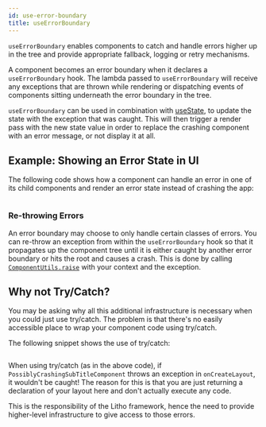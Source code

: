 ```yaml
---
id: use-error-boundary
title: useErrorBoundary
---
```


`useErrorBoundary` enables components to catch and handle errors higher up in the tree and provide appropriate fallback, logging or retry mechanisms.

A component becomes an error boundary when it declares a `useErrorBoundary` hook. The lambda passed to `useErrorBoundary` will receive any exceptions that are thrown while rendering or dispatching events of components sitting underneath the error boundary in the tree.

`useErrorBoundary` can be used in combination with [useState](/mainconcepts/use-state.mdx), to update the state with the exception that was caught. This will then trigger a render pass with the new state value in order to replace the crashing component with an error message, or not display it at all.

## Example: Showing an Error State in UI

The following code shows how a component can handle an error in one of its child components and render an error state instead of crashing the app:

```kotlin file=sample/src/main/java/com/facebook/samples/litho/kotlin/errors/KErrorBoundary.kt start=start_example end=end_example
```

### Re-throwing Errors

An error boundary may choose to only handle certain classes of errors. You can re-throw an exception from within the `useErrorBoundary` hook so that it propagates up the component tree until it is either caught by another error boundary or hits the root and causes a crash. This is done by calling [`ComponentUtils.raise`](pathname:///javadoc/com/facebook/litho/ComponentUtils.html#raise-com.facebook.litho.ComponentContext-java.lang.Exception-) with your context and the exception.

## Why not Try/Catch?

You may be asking why all this additional infrastructure is necessary when you could just use try/catch. The problem is that there's no easily accessible place to wrap your component code using try/catch.

The following snippet shows the use of try/catch:

```kotlin file=sample/src/main/java/com/facebook/samples/litho/kotlin/errors/KIncorrectErrorHandlingComponent.kt start=start_example end=end_example
```

When using try/catch (as in the above code), if `PossiblyCrashingSubTitleComponent` throws an exception in `onCreateLayout`, it wouldn't be caught! The reason for this is that you are just returning a declaration of your layout here and don't actually execute any code.

This is the responsibility of the Litho framework, hence the need to provide higher-level infrastructure to give access to those errors.
